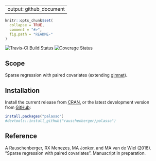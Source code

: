 
---
output: github_document
---

<!-- Modify xxx.Rmd, not xxx.md! -->

```r
knitr::opts_chunk$set(
  collapse = TRUE,
  comment = "#>",
  fig.path = "README-"
)
```

[![Travis-CI Build Status](https://travis-ci.org/rauschenberger/palasso.svg?branch=master)](https://travis-ci.org/rauschenberger/palasso)
[![Coverage Status](https://codecov.io/github/rauschenberger/palasso/coverage.svg?branch=master)](https://codecov.io/github/rauschenberger/palasso?branch=master)

## Scope

Sparse regression with paired covariates (extending [glmnet](https://CRAN.R-project.org/package=glmnet)).

## Installation

Install the current release from [CRAN](https://CRAN.R-project.org/package=palasso),
or the latest development version from [GitHub](https://github.com/rauschenberger/palasso):

```r
install.packages("palasso")
#devtools::install_github("rauschenberger/palasso")
```

## Reference

A Rauschenberger, RX Menezes, MA Jonker, and MA van de Wiel (2018).
"Sparse regression with paired covariates". Manuscript in preparation.

<!--
[![Github](https://assets-cdn.github.com/images/modules/logos_page/GitHub-Logo.png){width=50px}](https://doi.org/10.18129/B9.bioc.globalSeq)
-->
